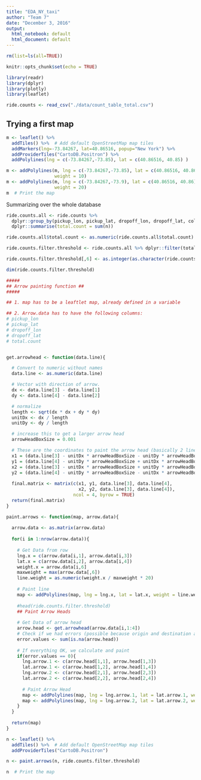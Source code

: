 ```yaml
---
title: "EDA_NY_taxi"
author: "Team 7"
date: "December 3, 2016"
output:
  html_notebook: default
  html_document: default
---
```


```r
rm(list=ls(all=TRUE))
```

```r
knitr::opts_chunk$set(echo = TRUE)

library(readr)
library(dplyr)
library(plotly)
library(leaflet)


```


```r
ride.counts <- read_csv("./data/count_table_total.csv")

```

## Trying a first map
```r
m <- leaflet() %>%
  addTiles() %>%  # Add default OpenStreetMap map tiles
  addMarkers(lng=-73.84267, lat=40.86516, popup="New York") %>%
  addProviderTiles("CartoDB.Positron") %>%
  addPolylines(lng = c(-73.84267,-73.85), lat = c(40.86516, 40.85) )

m <- addPolylines(m, lng = c(-73.84267,-73.85), lat = c(40.86516, 40.86),
                  weight = 10)
m <- addPolylines(m, lng = c(-73.84267,-73.9), lat = c(40.86516, 40.86),
                  weight = 20)
m  # Print the map
```

Summarizing over the whole database
```r

ride.counts.all <- ride.counts %>% 
  dplyr::group_by(pickup_lon, pickup_lat, dropoff_lon, dropoff_lat, color) %>%
  dplyr::summarise(total.count = sum(n))

ride.counts.all$total.count <- as.numeric(ride.counts.all$total.count)

ride.counts.filter.threshold <- ride.counts.all %>% dplyr::filter(total.count >= 5000)

ride.counts.filter.threshold[,6] <- as.integer(as.character(ride.counts.filter.threshold[,6]))

dim(ride.counts.filter.threshold)
```


```r
#####
## Arrow painting function ##
#####

## 1. map has to be a leaftlet map, already defined in a variable

## 2. Arrow.data has to have the following columns:
# pickup_lon
# pickup_lat
# dropoff_lon
# dropoff_lat
# total.count


get.arrowhead <- function(data.line){

  # Convert to numeric without names
  data.line <- as.numeric(data.line)

  # Vector with direction of arrow.
  dx <- data.line[3] - data.line[1]
  dy <- data.line[4] - data.line[2]

  # normalize
  length <- sqrt(dx * dx + dy * dy)
  unitDx <- dx / length
  unitDy <- dy / length

  # increase this to get a larger arrow head
  arrowHeadBoxSize = 0.001

  # These are the coordinates to paint the arrow head (basically 2 lines)
  x1 = (data.line[3] - unitDx * arrowHeadBoxSize - unitDy * arrowHeadBoxSize)
  y1 = (data.line[4] - unitDy * arrowHeadBoxSize + unitDx * arrowHeadBoxSize)
  x2 = (data.line[3] - unitDx * arrowHeadBoxSize + unitDy * arrowHeadBoxSize)
  y2 = (data.line[4] - unitDy * arrowHeadBoxSize - unitDx * arrowHeadBoxSize)
  
  final.matrix <- matrix(c(x1, y1, data.line[3], data.line[4], 
                           x2, y2, data.line[3], data.line[4]), 
                         ncol = 4, byrow = TRUE)
  return(final.matrix)
}

paint.arrows <- function(map, arrow.data){
  
  arrow.data <- as.matrix(arrow.data)
  
  for(i in 1:nrow(arrow.data)){
    
    # Get Data from row
    lng.x = c(arrow.data[i,1], arrow.data[i,3])
    lat.x = c(arrow.data[i,2], arrow.data[i,4])
    weight.x = arrow.data[i,6]
    maxweight = max(arrow.data[,6])
    line.weight = as.numeric(weight.x / maxweight * 20)
    
    # Paint line
    map <- addPolylines(map, lng = lng.x, lat = lat.x, weight = line.weight, color = arrow.data[i,5])
    
    #head(ride.counts.filter.threshold)    
    ## Paint Arrow Heads
    
    # Get Data of arrow head
    arrow.head <- get.arrowhead(arrow.data[i,1:4])
    # Check if we had errors (possible because origin and destination are the same)
    error.values <- sum(is.na(arrow.head))
    
    # If everything OK, we calculate and paint
    if(error.values == 0){
      lng.arrow.1 <- c(arrow.head[1,1], arrow.head[1,3])
      lat.arrow.1 <- c(arrow.head[1,2], arrow.head[1,4])
      lng.arrow.2 <- c(arrow.head[2,1], arrow.head[2,3])
      lat.arrow.2 <- c(arrow.head[2,2], arrow.head[2,4])
  
      # Paint Arrow Head
      map <- addPolylines(map, lng = lng.arrow.1, lat = lat.arrow.1, weight = line.weight)    
      map <- addPolylines(map, lng = lng.arrow.2, lat = lat.arrow.2, weight = line.weight)        
    }
  }  
  
  return(map)
}

```


```r
n <- leaflet() %>%
  addTiles() %>%  # Add default OpenStreetMap map tiles
  addProviderTiles("CartoDB.Positron")

n <- paint.arrows(n, ride.counts.filter.threshold)

n  # Print the map
```


